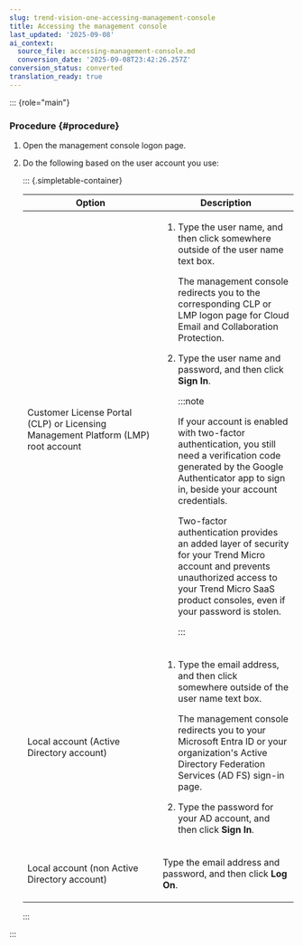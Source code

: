 ```yaml
---
slug: trend-vision-one-accessing-management-console
title: Accessing the management console
last_updated: '2025-09-08'
ai_context:
  source_file: accessing-management-console.md
  conversion_date: '2025-09-08T23:42:26.257Z'
conversion_status: converted
translation_ready: true
---
```


::: {role="main"}
### Procedure {#procedure}

1.  Open the management console logon page.

2.  Do the following based on the user account you use:

    ::: {.simpletable-container}
    <table id="GUID-B2B5D176-FB7B-4B68-B9B5-8309E03468D8__choicetable_iyh_3pb_g1b" class="choicetable" data-border="1">
    <colgroup>
    <col style="width: 50%" />
    <col style="width: 50%" />
    </colgroup>
    <thead>
    <tr class="chhead table-header-style">
    <th class="choptionhd">Option</th>
    <th class="chdeschd">Description</th>
    </tr>
    </thead>
    <tbody>
    <tr class="chrow">
    <td class="choption"><p>Customer License Portal (CLP) or Licensing Management Platform (LMP) root account</p></td>
    <td class="chdesc"><ol>
    <li><p>Type the user name, and then click somewhere outside of the user name text box.</p>
    <p>The management console redirects you to the corresponding CLP or LMP logon page for Cloud Email and Collaboration Protection.</p></li>
    <li><p>Type the user name and password, and then click <strong>Sign In</strong>.</p>
    

    :::note
    
    <p>If your account is enabled with two-factor authentication, you still need a verification code generated by the Google Authenticator app to sign in, beside your account credentials.</p>
    <p>Two-factor authentication provides an added layer of security for your Trend Micro account and prevents unauthorized access to your Trend Micro SaaS product consoles, even if your password is stolen.</p>
    

    :::

    </li>
    </ol></td>
    </tr>
    <tr class="chrow">
    <td class="choption"><p>Local account (Active Directory account)</p></td>
    <td class="chdesc"><ol>
    <li><p>Type the email address, and then click somewhere outside of the user name text box.</p>
    <p>The management console redirects you to your Microsoft Entra ID or your organization's Active Directory Federation Services (AD FS) sign-in page.</p></li>
    <li><p>Type the password for your AD account, and then click <strong>Sign In</strong>.</p></li>
    </ol></td>
    </tr>
    <tr class="chrow">
    <td class="choption"><p>Local account (non Active Directory account)</p></td>
    <td class="chdesc"><p>Type the email address and password, and then click <strong>Log On</strong>.</p></td>
    </tr>
    </tbody>
    </table>
    :::
:::
